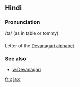 == Hindi ==

=== Pronunciation ===
/ta/ (as in ''t''able or ''t''ommy)

=== ===

Letter of the [[Devanagari alphabet]].

=== See also ===

* [[w:Devanagari]]

[[fr:ट]]
[[ja:ट]]